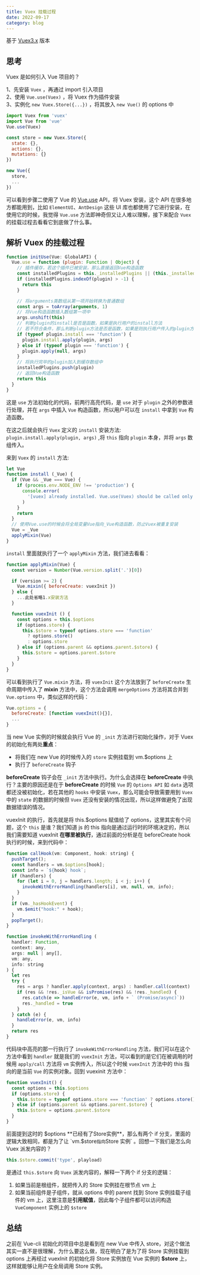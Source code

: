 ```yaml
---
title: Vuex 挂载过程
date: 2022-09-17
category: blog
---
```


基于 [Vuex3.x](https://github.com/vuejs/vuex/tree/3.x) 版本

## 思考

Vuex 是如何引入 Vue 项目的？  

   1、先安装 `Vuex` ，再通过 import 引入项目  
   2、使用 `Vue.use(Vuex)` ，将 Vuex 作为插件安装  
   3、实例化 `new Vuex.Store({...})` ，将其放入 `new Vue()` 的 options 中

  ```js showLineNumbers
  import Vuex from 'vuex'
  import Vue from 'vue'
  Vue.use(Vuex)

  const store = new Vuex.Store({
    state: {},
    actions: {},
    mutations: {}
  })

  new Vue({
    store,
    ...
  })
  ```

  可以看到步骤二使用了 Vue 的 [Vue.use](https://v2.cn.vuejs.org/v2/api/#Vue-use) API，将 Vuex 安装，这个 API 在很多地方都能用到，比如 `ElementUI`、`AntDesign` 这些 UI 库也都使用了它进行安装，在使用它的时候，我觉得 `Vue.use` 方法即神奇但又让人难以理解，接下来配合 `Vuex` 的挂载过程去看看它到底做了什么事。

## 解析 Vuex 的挂载过程

```js showLineNumbers {10,11,16}
function initUse(Vue: GlobalAPI) {
  Vue.use = function (plugin: Function | Object) {
    // 插件缓存，若这个插件已被安装，那么直接返回Vue构造函数
    const installedPlugins = this._installedPlugins || (this._installedPlugins = [])
    if (installedPlugins.indexOf(plugin) > -1) {
      return this
    }

    // 将arguments类数组从第一项开始转换为普通数组
    const args = toArray(arguments, 1)
    // 将Vue构造函数插入数组第一项中
    args.unshift(this)
    // 判断plugin的install是否是函数，如果是执行用户的install方法
    // 若不符合条件，那么判断plugin方法是否是函数，如果是则执行用户传入的plugin方法
    if (typeof plugin.install === 'function') {
      plugin.install.apply(plugin, args)
    } else if (typeof plugin === 'function') {
      plugin.apply(null, args)
    }
    // 将执行完毕的plugin加入到缓存数组中
    installedPlugins.push(plugin)
    // 返回Vue构造函数
    return this
  }
}
```

这是 `use` 方法初始化的代码，前两行高亮代码，是 `use` 对于 `plugin` 之外的参数进行处理，并在 `args` 中插入 `Vue` 构造函数，所以用户可以在 `install` 中拿到 `Vue` 构造函数。

在这之后就会执行 `Vuex` 定义的 `install` 安装方法: `plugin.install.apply(plugin, args)` ,将 `this` 指向 `plugin` 本身，并将 `args` 数组传入。  

来到 `Vuex` 的 `install` 方法:

```js showLineNumbers {13}
let Vue
function install (_Vue) {
  if (Vue && _Vue === Vue) {
    if (process.env.NODE_ENV !== 'production') {
      console.error(
        '[vuex] already installed. Vue.use(Vuex) should be called only once.'
      )
    }
    return
  }
  // 使用Vue.use的时候会将全局变量Vue指向_Vue构造函数，防止Vuex被重复安装
  Vue = _Vue
  applyMixin(Vue)
}
```

`install` 里面就执行了一个 `applyMixin` 方法，我们进去看看：

```js showLineNumbers
function applyMixin(Vue) {
  const version = Number(Vue.version.split('.')[0])

  if (version >= 2) {
    Vue.mixin({ beforeCreate: vuexInit })
  } else {
    ...此处省略1.x安装方法
  }

  function vuexInit () {
    const options = this.$options
    if (options.store) {
      this.$store = typeof options.store === 'function'
        ? options.store()
        : options.store
    } else if (options.parent && options.parent.$store) {
      this.$store = options.parent.$store
    }
  }
}
```

可以看到执行了 `Vue.mixin` 方法，将 `vuexInit` 这个方法放到了 `beforeCreate` 生命周期中传入了 **mixin** 方法中，这个方法会调用 `mergeOptions` 方法将其合并到 `Vue.options` 中，类似这样的代码：

```js showLineNumbers
Vue.options = {
  beforeCreate: [function vuexInit(){}],
  ...
}
```

当 new Vue 实例的时候就会执行 Vue 的 `_init` 方法进行初始化操作，对于 Vuex 的初始化有两处**重点**：

- 将我们在 new Vue 的时候传入的 `store` 实例挂载到 vm.$options 上
- 执行了 `beforeCreate` 钩子

**beforeCreate** 钩子会在 `_init` 方法中执行。为什么会选择在 **beforeCreate** 中执行？主要的原因还是在于 **beforeCreate** 的时候 `Vue` 的 `Options API` 如 `data` 选项都还没被初始化，若在其他的 `hooks` 中安装 `Vuex`，那么可能会导致需要用到 `Vuex` 中的 `state` 的数据的时候但 `Vuex` 还没有安装的情况出现，所以这样做避免了出现数据错误的情况。  

vuexInit 的执行，首先就是将 this.$options 赋值给了 options，这里其实有个问题，这个 `this` 是谁？我们知道 js 的 this 指向是通过运行时的环境决定的，所以我们需要知道  vuexInit **在哪里被执行**，通过前面的分析是在 beforeCreate hook 执行的时候，来到代码中：

```js showLineNumbers
function callHook(vm: Component, hook: string) {
  pushTarget();
  const handlers = vm.$options[hook];
  const info = `${hook} hook`;
  if (handlers) {
    for (let i = 0, j = handlers.length; i < j; i++) {
      invokeWithErrorHandling(handlers[i], vm, null, vm, info);
    }
  }
  if (vm._hasHookEvent) {
    vm.$emit("hook:" + hook);
  }
  popTarget();
}

function invokeWithErrorHandling (
  handler: Function,
  context: any,
  args: null | any[],
  vm: any,
  info: string
) {
  let res
  try {
    res = args ? handler.apply(context, args) : handler.call(context)
    if (res && !res._isVue && isPromise(res) && !res._handled) {
      res.catch(e => handleError(e, vm, info + ` (Promise/async)`))
      res._handled = true
    }
  } catch (e) {
    handleError(e, vm, info)
  }
  return res
}
```

代码块中高亮的那一行执行了 `invokeWithErrorHandling` 方法，我们可以在这个方法中看到 `handler` 就是我们的 `vuexInit` 方法，可以看到的是它们在被调用的时候用 `apply/call` 方法将 `vm` 实例传入，所以这个时候 `vuexInit` 方法中的 this 指向的是当前 `Vue` 的实例对象。回到 vuexinit 方法中：

```js showLineNumbers
function vuexInit() {
  const options = this.$options
  if (options.store) {
    this.$store = typeof options.store === 'function' ? options.store() : options.store
  } else if (options.parent && options.parent.$store) {
    this.$store = options.parent.$store
  }
}
```

前面提到这时的 $options **已经有了Store实例**，那么有两个 if 分支，里面的逻辑大致相同，都是为了让 `vm.$store` 指向 `Store 实例` 。回想一下我们是怎么向 Vuex 派发内容的？

```js showLineNumbers
this.$store.commit('type', playload)
```

是通过 `this.$store` 向 `Vuex` 派发内容的，解释一下两个 if 分支的逻辑：  
1. 如果当前是根组件，就把传入的 Store 实例挂在根节点 vm 上  
2. 如果当前组件是子组件，就从 options 中的 parent 找到 Store 实例挂载子组件的 vm 上，这里注意是**引用赋值**，因此每个子组件都可以访问构造 `VueComponent` 实例上的 `$store`

## 总结

之前在 Vue-cli 初始化的项目中总是看到在 new Vue 中传入 store，对这个做法其实一直不是很理解，为什么要这么做，现在明白了是为了将 Store 实例挂载到 options 上再经过 vuexInit 的初始化将 Store 实例放在 Vue 实例的 **$store** 上，这样就能够让用户在全局调用 Store 实例。

